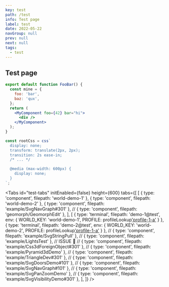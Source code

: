 ```yaml
---
key: test
path: /test
info: Test page
label: test
date: 2022-05-22
navGroup: null
prev: null
next: null
tags:
  - test
---
```



## Test page

```jsx
export default function FooBar() {
  const mine = {
    foo: 'bar',
    baz: 'qux',
  };
  return (
    <MyComponent foo={42} bar="hi">
      <div />
    </MyComponent>
  );
}

const rootCss = css`
  display: none;
  transform: translate(2px, 2px);
  transition: 2s ease-in;
  /* ... */

  @media (max-width: 600px) {
    display: none;
  }
`;
```


<Tabs
  id="test-tabs"
  initEnabled={false}
  height={600}
  tabs={[
    [
      { type: 'component', filepath: 'world-demo-1' },
      { type: 'component', filepath: 'world-demo-2' },
      { type: 'component', filepath: 'example/SvgNavGraph#301' },
      // { type: 'component', filepath: 'geomorph/GeomorphEdit' },
    ],
    [
      { type: 'terminal', filepath: 'demo-1@test', env: { WORLD_KEY: 'world-demo-1', PROFILE: profileLookup['profile-1-a']() } },
      { type: 'terminal', filepath: 'demo-2@test', env: { WORLD_KEY: 'world-demo-2', PROFILE: profileLookup['profile-1-a']() } },
      // { type: 'component', filepath: 'example/SvgStringPull' },
      // { type: 'component', filepath: 'example/LightsTest' }, // ISSUE 🚧
      // { type: 'component', filepath: 'example/Css3dForeignObject#301' },
      // { type: 'component', filepath: 'example/Pyramid3dDemo' },
      // { type: 'component', filepath: 'example/TriangleDev#301' },
      // { type: 'component', filepath: 'example/SvgDoorsDemo#101' },
      // { type: 'component', filepath: 'example/SvgNavGraph#101' },
      // { type: 'component', filepath: 'example/SvgPanZoomDemo' },
      // { type: 'component', filepath: 'example/SvgVisibilityDemo#301' },
    ],
  ]}
/>
